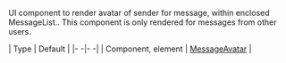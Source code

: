 UI component to render avatar of sender for message, within enclosed MessageList.. This component is only rendered for messages from other users.

| Type | Default |
|- -|- -|
| Component, element | [MessageAvatar](/reactnative/ui-components/message-avatar) |

